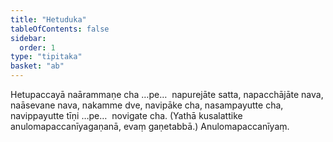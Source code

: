 ```yaml
---
title: "Hetuduka"
tableOfContents: false
sidebar:
  order: 1
type: "tipitaka"
basket: "ab"
---
```



<DynamicBreadcrumb />

<Division number="27">

<Paragraph number="2515">
Hetupaccayā naārammaṇe cha …pe…  napurejāte satta, napacchājāte nava, naāsevane nava, nakamme dve, navipāke cha, nasampayutte cha, navippayutte tīṇi …pe…  novigate cha.
</Paragraph>

<Paragraph number="2516">
(Yathā kusalattike anulomapaccanīyagaṇanā, evaṃ gaṇetabbā.)

</Paragraph>
</Division>

<Paragraph number="2517" type="center">
Anulomapaccanīyaṃ.
</Paragraph>